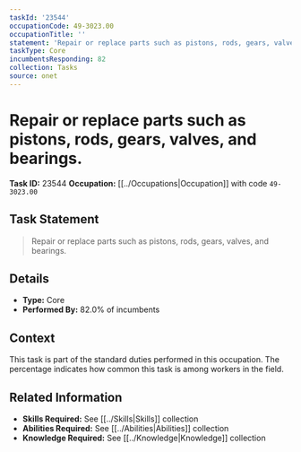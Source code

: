 ```yaml
---
taskId: '23544'
occupationCode: 49-3023.00
occupationTitle: ''
statement: 'Repair or replace parts such as pistons, rods, gears, valves, and bearings.'
taskType: Core
incumbentsResponding: 82
collection: Tasks
source: onet
---
```

# Repair or replace parts such as pistons, rods, gears, valves, and bearings.

**Task ID:** 23544
**Occupation:** [[../Occupations|Occupation]] with code `49-3023.00`

## Task Statement

> Repair or replace parts such as pistons, rods, gears, valves, and bearings.

## Details

- **Type:** Core
- **Performed By:** 82.0% of incumbents

## Context

This task is part of the standard duties performed in this occupation. The percentage indicates how common this task is among workers in the field.

## Related Information

- **Skills Required:** See [[../Skills|Skills]] collection
- **Abilities Required:** See [[../Abilities|Abilities]] collection
- **Knowledge Required:** See [[../Knowledge|Knowledge]] collection
